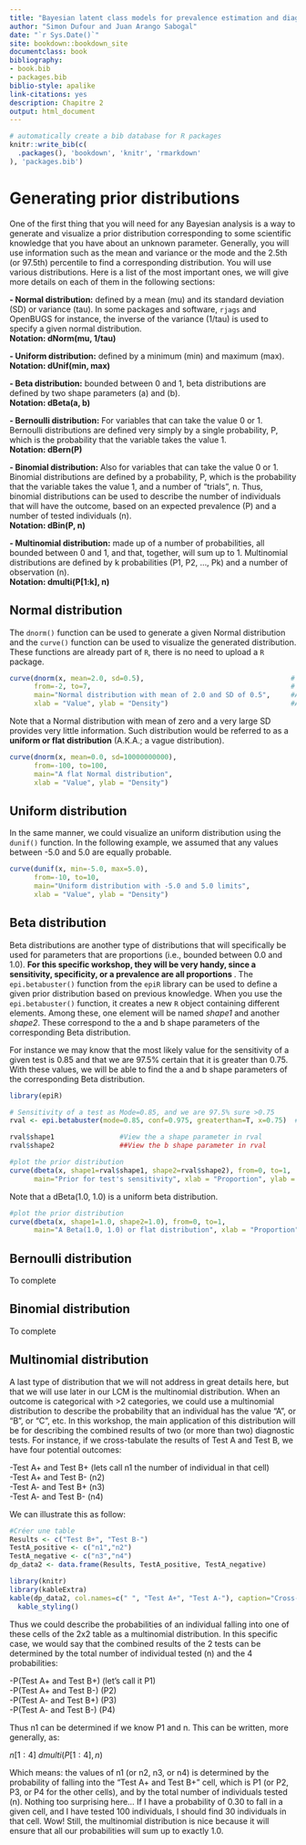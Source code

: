 ```yaml
---
title: "Bayesian latent class models for prevalence estimation and diagnostic test evaluation"
author: "Simon Dufour and Juan Arango Sabogal"
date: "`r Sys.Date()`"
site: bookdown::bookdown_site
documentclass: book
bibliography:
- book.bib
- packages.bib
biblio-style: apalike
link-citations: yes
description: Chapitre 2
output: html_document
---
```


```r
# automatically create a bib database for R packages
knitr::write_bib(c(
  .packages(), 'bookdown', 'knitr', 'rmarkdown'
), 'packages.bib')
```


# Generating prior distributions
One of the first thing that you will need for any Bayesian analysis is a way to generate and visualize a prior distribution corresponding to some scientific knowledge that you have about an unknown parameter. Generally, you will use information such as the mean and variance or the mode and the 2.5th (or 97.5th) percentile to find a corresponding distribution. You will use various distributions. Here is a list of the most important ones, we will give more details on each of them in the following sections:  
  
**- Normal distribution:** defined by a mean (mu) and its standard deviation (SD) or variance (tau). In some packages and software, `rjags` and OpenBUGS for instance, the inverse of the variance (1/tau) is used to specify a given normal distribution.   
**Notation: dNorm(mu, 1/tau)**  
  
**- Uniform distribution:** defined by a minimum (min) and maximum (max).  
**Notation: dUnif(min, max)**     
  
**- Beta distribution:** bounded between 0 and 1, beta distributions are defined by two shape parameters (a) and (b).  
**Notation: dBeta(a, b)**    
  
**- Bernoulli distribution:** For variables that can take the value 0 or 1. Bernoulli distributions are defined very simply by a single probability, P, which is the probability that the variable takes the value 1.  
**Notation: dBern(P)**   
  
**- Binomial distribution:** Also for variables that can take the value 0 or 1. Binomial distributions are defined by a probability, P, which is the probability that the variable takes the value 1, and a number of "trials", n. Thus, binomial distributions can be used to describe the number of individuals that will have the outcome, based on an expected prevalence (P) and a number of tested individuals (n).  
**Notation: dBin(P, n)**   
  
**- Multinomial distribution:** made up of a number of probabilities, all bounded between 0 and 1, and that, together, will sum up to 1. Multinomial distributions are defined by k probabilities (P1, P2, ..., Pk) and a number of observation (n).  
**Notation: dmulti(P[1:k], n)**     
  
## Normal distribution
The `dnorm()` function can be used to generate a given Normal distribution and the `curve()` function can be used to visualize the generated distribution. These functions are already part of `R`, there is no need to upload a `R` package.  

```r
curve(dnorm(x, mean=2.0, sd=0.5),                                    # I indicate mean and SD of the distribution
      from=-2, to=7,                                                 # I indicate limits for the plot
      main="Normal distribution with mean of 2.0 and SD of 0.5",     #Adding a title
      xlab = "Value", ylab = "Density")                              #Adding titles for axes

```
Note that a Normal distribution with mean of zero and a very large SD provides very little information. Such distribution would be referred to as a **uniform or flat distribution** (A.K.A.; a vague distribution).
```r
curve(dnorm(x, mean=0.0, sd=10000000000),                                    
      from=-100, to=100,                                                 
      main="A flat Normal distribution",     
      xlab = "Value", ylab = "Density")                              

```
  
## Uniform distribution
In the same manner, we could visualize an uniform distribution using the `dunif()` function. In the following example, we assumed that any values between -5.0 and 5.0 are equally probable.
```r
curve(dunif(x, min=-5.0, max=5.0),                                    
      from=-10, to=10,                                                 
      main="Uniform distribution with -5.0 and 5.0 limits",    
      xlab = "Value", ylab = "Density")                              


```
  
## Beta distribution
Beta distributions are another type of distributions that will specifically be used for parameters that are proportions (i.e., bounded between 0.0 and 1.0). <b>For this specific workshop, they will be very handy, since a sensitivity, specificity, or a prevalence are all proportions </b>. The `epi.betabuster()` function from the `epiR` library can be used to define a given prior distribution based on previous knowledge. When you use the `epi.betabuster()` function, it creates a new `R` object containing different elements. Among these, one element will be named *shape1* and another *shape2*. These correspond to the a and b shape parameters of the corresponding Beta distribution.   
  
For instance we may know that the most likely value for the sensitivity of a given test is 0.85 and that we are 97.5% certain that it is greater than 0.75. With these values, we will be able to find the a and b shape parameters of the corresponding Beta distribution.
```r
library(epiR) 

# Sensitivity of a test as Mode=0.85, and we are 97.5% sure >0.75 
rval <- epi.betabuster(mode=0.85, conf=0.975, greaterthan=T, x=0.75)  # I create a new object named rval

rval$shape1                #View the a shape parameter in rval
rval$shape2                ##View the b shape parameter in rval  

#plot the prior distribution
curve(dbeta(x, shape1=rval$shape1, shape2=rval$shape2), from=0, to=1, 
      main="Prior for test's sensitivity", xlab = "Proportion", ylab = "Density")
```
  
Note that a dBeta(1.0, 1.0) is a uniform beta distribution.
```r
#plot the prior distribution
curve(dbeta(x, shape1=1.0, shape2=1.0), from=0, to=1, 
      main="A Beta(1.0, 1.0) or flat distribution", xlab = "Proportion", ylab = "Density")
```
  
## Bernoulli distribution
To complete  
  
## Binomial distribution  
To complete  
    
## Multinomial distribution
A last type of distribution that we will not address in great details here, but that we will use later in our LCM is the multinomial distribution. When an outcome is categorical with >2 categories, we could use a multinomial distribution to describe the probability that an individual has the value "A", or "B", or "C", etc. In this workshop, the main application of this distribution will be for describing the combined results of two (or more than two) diagnostic tests. For instance, if we cross-tabulate the results of Test A and Test B, we have four potential outcomes:  
  
-Test A+ and Test B+ (lets call n1 the number of individual in that cell)  
-Test A+ and Test B- (n2)  
-Test A- and Test B+ (n3)  
-Test A- and Test B- (n4) 
  
We can illustrate this as follow:  
  
```r
#Créer une table
Results <- c("Test B+", "Test B-")
TestA_positive <- c("n1","n2")
TestA_negative <- c("n3","n4")
dp_data2 <- data.frame(Results, TestA_positive, TestA_negative)
```
```r
library(knitr)
library(kableExtra)
kable(dp_data2, col.names=c(" ", "Test A+", "Test A-"), caption="Cross-classified results from two diagnostic tests")%>%
  kable_styling()
```
  
Thus we could describe the probabilities of an individual falling into one of these cells of the 2x2 table as a multinomial distribution. In this specific case, we would say that the combined results of the 2 tests can be determined by the total number of individual tested (n) and the 4 probabilities:   
  
-P(Test A+ and Test B+) (let's call it P1)   
-P(Test A+ and Test B-) (P2)    
-P(Test A- and Test B+) (P3)   
-P(Test A- and Test B-) (P4)  
  
Thus n1 can be determined if we know P1 and n. This can be written, more generally, as:  
  
$n[1:4] ~ dmulti(P[1:4], n)$  

Which means: the values of n1 (or n2, n3, or n4) is determined by the probability of falling into the "Test A+ and Test B+" cell, which is P1 (or P2, P3, or P4 for the other cells), and by the total number of individuals tested (n). Nothing too surprising here... If I have a probability of 0.30 to fall in a given cell, and I have tested 100 individuals, I should find 30 individuals in that cell. Wow! Still, the multinomial distribution is nice because it will ensure that all our probabilities will sum up to exactly 1.0.    
  
